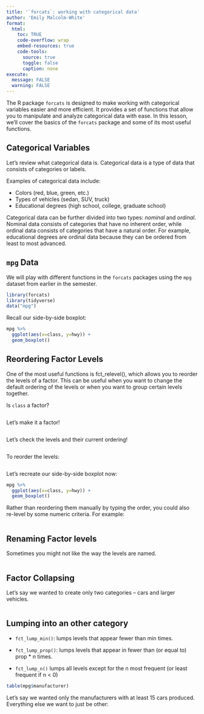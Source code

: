 ```yaml
---
title: '`forcats`: working with categorical data'
author: 'Emily Malcolm-White'
format:
  html: 
    toc: TRUE
    code-overflow: wrap
    embed-resources: true
    code-tools:
      source: true
      toggle: false
      caption: none
execute: 
  message: FALSE
  warning: FALSE
---
```



The R package `forcats` is designed to make working with categorical variables easier and more efficient. It provides a set of functions that allow you to manipulate and analyze categorical data with ease. In this lesson, we'll cover the basics of the `forcats` package and some of its most useful functions.


## Categorical Variables

Let's review what categorical data is. Categorical data is a type of data that consists of categories or labels.

Examples of categorical data include:

- Colors (red, blue, green, etc.)
- Types of vehicles (sedan, SUV, truck)
- Educational degrees (high school, college, graduate school)

Categorical data can be further divided into two types: *nominal* and *ordinal*. Nominal data consists of categories that have no inherent order, while ordinal data consists of categories that have a natural order. For example, educational degrees are ordinal data because they can be ordered from least to most advanced.

## `mpg` Data

We will play with different functions in the `forcats` packages using the `mpg` dataset from earlier in the semester. 

```r
library(forcats)
library(tidyverse)
data("mpg")
```

Recall our side-by-side boxplot: 

```r
mpg %>% 
  ggplot(aes(x=class, y=hwy)) +
  geom_boxplot()
```

## Reordering Factor Levels

One of the most useful functions is fct_relevel(), which allows you to reorder the levels of a factor. This can be useful when you want to change the default ordering of the levels or when you want to group certain levels together.

Is `class` a factor?  

```r

```

Let's make it a factor! 

```r

```

Let's check the levels and their current ordering! 

```r

```

To reorder the levels: 

```r

```

Let's recreate our side-by-side boxplot now: 

```r
mpg %>% 
  ggplot(aes(x=class, y=hwy)) +
  geom_boxplot()
```

Rather than reordering them manually by typing the order, you could also re-level by some numeric criteria. For example: 

```r

```


## Renaming Factor levels

Sometimes you might not like the way the levels are named. 

```r

```

## Factor Collapsing

Let's say we wanted to create only two categories -- cars and larger vehicles. 

```r

```


## Lumping into an other category

- `fct_lump_min()`: lumps levels that appear fewer than min times.

- `fct_lump_prop()`: lumps levels that appear in fewer than (or equal to) prop * n times.

- `fct_lump_n()` lumps all levels except for the n most frequent (or least frequent if n < 0)

```r
table(mpg$manufacturer)
```

Let's say we wanted only the manufacturers with at least 15 cars produced. Everything else we want to just be other: 

```r

```



